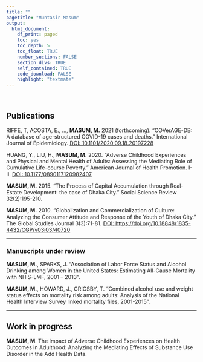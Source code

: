 ```yaml
---
title: ""
pagetitle: "Muntasir Masum"
output:    
  html_document: 
    df_print: paged
    toc: yes
    toc_depth: 5
    toc_float: TRUE
    number_sections: FALSE
    section_divs: TRUE
    self_contained: TRUE
    code_download: FALSE
    highlight: "textmate"
---
```


<br>

## **Publications**

RIFFE, T, ACOSTA, E., ..., **MASUM, M.** 2021 (forthcoming). "COVerAGE-DB: A database of age-structured COVID-19 cases and deaths." International Journal of Epidemiology. [DOI: 10.1101/2020.09.18.20197228](https://www.medrxiv.org/content/10.1101/2020.09.18.20197228v2)

HUANG, Y., LIU, H., **MASUM, M.** 2020. "Adverse Childhood Experiences and Physical and Mental Health of Adults: Assessing the Mediating Role of Cumulative Life-course Poverty." American Journal of Health Promotion. I-II. [DOI: 10.1177/0890117120982407](https://journals.sagepub.com/doi/abs/10.1177/0890117120982407)

**MASUM, M.** 2015. "The Process of Capital Accumulation through Real-Estate Development: the case of Dhaka City." Social Science Review 32(2):195-210.

**MASUM, M.** 2010. "Globalization and Commercialization of Culture: Analyzing the Consumer Attitude and Response of the Youth of Dhaka City." The Global Studies Journal 3(3):71-81. [DOI: https://doi.org/10.18848/1835-4432/CGP/v03i03/40720](https://cgscholar.com/bookstore/works/globalization-and-commercialization-of-culture-analyzing-the-consumer-attitude-and-response-of-the-youth-of-dhaka-city)

___________________________________________________________________________________________________________________


### **Manuscripts under review**

**MASUM, M.**, SPARKS, J. "Association of Labor Force Status and Alcohol Drinking among Women in the United States: Estimating All-Cause Mortality with NHIS-LMF, 2001 -- 2013".

**MASUM, M.**, HOWARD, J., GRIGSBY, T. "Combined alcohol use and weight status effects on mortality risk among adults: Analysis of the National Health Interview Survey linked mortality files, 2001-2015".

___________________________________________________________________________________________________________________

## **Work in progress**

**MASUM, M**. The Impact of Adverse Childhood Experiences on Health Outcomes in Adulthood: Analyzing the Mediating Effects of Substance Use Disorder in the Add Health Data.
